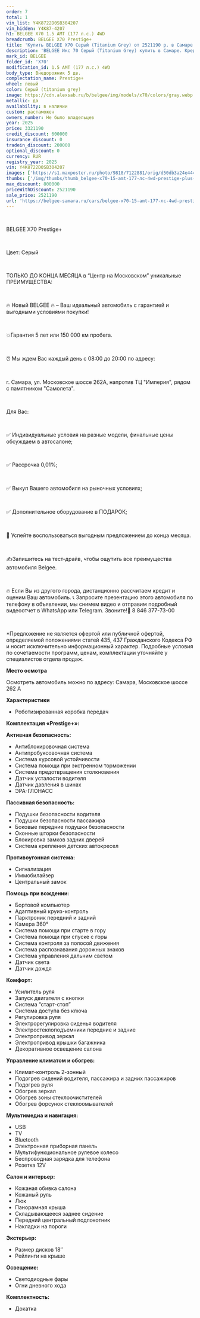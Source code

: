 ```yaml
---
order: 7
total: 1
vin_list: Y4K8722D0SB304207
vin_hidden: Y4K87-4207
h1: BELGEE X70 1.5 AMT (177 л.с.) 4WD
breadcrumb: BELGEE X70 Prestige+
title: 'Купить BELGEE X70 Серый (Titanium Grey) от 2521190 р. в Самаре. Цены и комплектации на новые авто в автосалоне официального дилера BELGEE'
description: 'BELGEE Икс 70 Серый (Titanium Grey) купить в Самаре. Кредит от 0,01%, авторассрочка, скидки на все автомобили от розничной цены. Гарантия 3 года или 100 000 км. Звонить по тел.: +7 (846) 377-73-00'
mark_id: BELGEE
folder_id: 'X70'
modification_id: 1.5 AMT (177 л.с.) 4WD
body_type: Внедорожник 5 дв.
complectation_name: Prestige+
wheel: левый
color: Серый (titanium grey)
image: https://cdn.alexsab.ru/b/belgee/img/models/x70/colors/gray.webp
metallic: да
availability: в наличии
custom: растаможен
owners_number: Не было владельцев
year: 2025
price: 3321190
credit_discount: 600000
insurance_discount: 0
tradein_discount: 200000
optional_discount: 0
currency: RUR
registry_year: 2025
vin: Y4K8722D0SB304207
images: ['https://s1.maxposter.ru/photo/9818/7122881/orig/d50db3a24e444db1663818b46c23b7ad.jpg?sid=14&d10141423e66c85ecb69d044d4c08b6f', 'https://s1.maxposter.ru/photo/9818/7122881/orig/245a778814c09c52f0804b807625bd06.jpg?sid=14&d10141423e66c85ecb69d044d4c08b6f', 'https://s1.maxposter.ru/photo/9818/7122881/orig/bca5c4f989171cf46d95dfd8a9adaa9f.jpg?sid=14&d10141423e66c85ecb69d044d4c08b6f', 'https://s1.maxposter.ru/photo/9818/7122881/orig/352fb94153ed8fc62c7ed1ad5ecc436d.jpg?sid=14&d10141423e66c85ecb69d044d4c08b6f', 'https://s1.maxposter.ru/photo/9818/7122881/orig/1313ebff330f212497b29133f373716b.jpg?sid=14&d10141423e66c85ecb69d044d4c08b6f', 'https://s1.maxposter.ru/photo/9818/7122881/orig/db0b5d8344483fb56aa1bf5d1f5559f4.jpg?sid=14&d10141423e66c85ecb69d044d4c08b6f', 'https://s1.maxposter.ru/photo/9818/7122881/orig/5e3e035a63cac0049fda8079ecf67975.jpg?sid=14&d10141423e66c85ecb69d044d4c08b6f', 'https://s1.maxposter.ru/photo/9818/7122881/orig/64d1a0cc6781d2281cc56c4ba85fbdea.jpg?sid=14&d10141423e66c85ecb69d044d4c08b6f', 'https://s1.maxposter.ru/photo/9818/7122881/orig/8c1c4e15d66c8fc2467e60349a792327.jpg?sid=14&d10141423e66c85ecb69d044d4c08b6f', 'https://s1.maxposter.ru/photo/9818/7122881/orig/25fad67e358fb0569cc8cbfc580dc386.jpg?sid=14&d10141423e66c85ecb69d044d4c08b6f', 'https://s1.maxposter.ru/photo/9818/7122881/orig/2db5a8df565772a691dc37e72b9f768c.jpg?sid=14&d10141423e66c85ecb69d044d4c08b6f', 'https://s1.maxposter.ru/photo/9818/7122881/orig/cf6a2b18e750ca20b3e3e25273e44b2d.jpg?sid=14&d10141423e66c85ecb69d044d4c08b6f', 'https://s1.maxposter.ru/photo/9818/7122881/orig/b4ab1e4465654f0536d25935d9e41f42.jpg?sid=14&d10141423e66c85ecb69d044d4c08b6f', 'https://s1.maxposter.ru/photo/9818/7122881/orig/d869423560677b72224eda98bfd1b2ca.jpg?sid=14&d10141423e66c85ecb69d044d4c08b6f', 'https://s1.maxposter.ru/photo/9818/7122881/orig/4089a70641f0f103c5f2997201f293b2.jpg?sid=14&d10141423e66c85ecb69d044d4c08b6f', 'https://s1.maxposter.ru/photo/9818/7122881/orig/ec6b8f54567275fe01898a50ac24bcb8.jpg?sid=14&d10141423e66c85ecb69d044d4c08b6f', 'https://s1.maxposter.ru/photo/9818/7122881/orig/c9cc5af2f8741e8d5f0f2d6230f3452b.jpg?sid=14&d10141423e66c85ecb69d044d4c08b6f', 'https://s1.maxposter.ru/photo/9818/7122881/orig/e8cb5674e7226a2e47004413ea9f6ba5.jpg?sid=14&d10141423e66c85ecb69d044d4c08b6f', 'https://s1.maxposter.ru/photo/9818/7122881/orig/a7377caf0c85524942954833c487fe21.jpg?sid=14&d10141423e66c85ecb69d044d4c08b6f', 'https://s1.maxposter.ru/photo/9818/7122881/orig/c4509795be5d47547fb4f3671a55d3b5.jpg?sid=14&d10141423e66c85ecb69d044d4c08b6f', 'https://s1.maxposter.ru/photo/9818/7122881/orig/0b0fa4ed5c53eda43f8a7791ad86dcad.jpg?sid=14&d10141423e66c85ecb69d044d4c08b6f', 'https://s1.maxposter.ru/photo/9818/7122881/orig/2b896f430b90e340c87241e17c0308ec.jpg?sid=14&d10141423e66c85ecb69d044d4c08b6f', 'https://s1.maxposter.ru/photo/9818/7122881/orig/744944d083ec2f03fc07bc75905a64d7.jpg?sid=14&d10141423e66c85ecb69d044d4c08b6f', 'https://s1.maxposter.ru/photo/9818/7122881/orig/f413c1b883b3aaa84db7aff662e8ba57.jpg?sid=14&d10141423e66c85ecb69d044d4c08b6f', 'https://s1.maxposter.ru/photo/9818/7122881/orig/05520bb144e5d9a0aced7d0bb05194c6.jpg?sid=14&d10141423e66c85ecb69d044d4c08b6f']
thumbs: ['/img/thumbs/thumb_belgee-x70-15-amt-177-лс-4wd-prestige-plus-серый-titanium-grey-2025_3b7ad_0.webp', '/img/thumbs/thumb_belgee-x70-15-amt-177-лс-4wd-prestige-plus-серый-titanium-grey-2025_5bd06_1.webp', '/img/thumbs/thumb_belgee-x70-15-amt-177-лс-4wd-prestige-plus-серый-titanium-grey-2025_daa9f_2.webp', '/img/thumbs/thumb_belgee-x70-15-amt-177-лс-4wd-prestige-plus-серый-titanium-grey-2025_c436d_3.webp', '/img/thumbs/thumb_belgee-x70-15-amt-177-лс-4wd-prestige-plus-серый-titanium-grey-2025_3716b_4.webp']
max_discount: 800000
priceWithDiscount: 2521190
sale_price: 2521190
url: 'https://belgee-samara.ru/cars/belgee-x70-15-amt-177-лс-4wd-prestige-plus-серый-titanium-grey-2025/'
---
```

<br/>
<p>
 <p>
  ВЕLGEЕ X70 Prestige+
  <br/>
 </p>
 <br/>
 <p>
  Цвет: Серый
  <br/>
 </p>
 <br/>
 <p>
  TOЛЬКО ДО KОНЦA MЕСЯЦА в “Центр на Московском” уникальныe ПPЕИMУЩЕСТВА:
  <br/>
 </p>
 <br/>
 <p>
  🔥 Новый ВЕLGЕЕ  🔥 – Ваш идеальный автомобиль с гарантией и выгодными условиями покупки!
  <br/>
 </p>
 <br/>
 <p>
  💥Гарантия 5 лет или 150 000 км пробега.
  <br/>
 </p>
 <br/>
 <p>
  ⏰ Мы ждем Вас каждый день с 08:00 до 20:00 по адресу:
  <br/>
 </p>
 <br/>
 <p>
  г. Самара, ул. Московское шоссе 262А, напротив ТЦ "Империя", рядом с памятником "Самолета".
  <br/>
 </p>
 <br/>
 <p>
  Для Вас:
  <br/>
 </p>
 <br/>
 <p>
  ✅ Индивидуальные условия на разные модели, финальные цены обсуждаем в автосалоне;
  <br/>
 </p>
 <br/>
 <p>
  ✅ Рассрочка 0,01%;
  <br/>
 </p>
 <br/>
 <p>
  ✅ Выкуп Вашего автомобиля на рыночных условиях;
  <br/>
 </p>
 <br/>
 <p>
  ✅ Дополнительное оборудование в ПОДАРОК;
  <br/>
 </p>
 <br/>
 <p>
  📆 Успейте воспользоваться выгодным предложением до конца месяца.
  <br/>
 </p>
 <br/>
 <p>
  ✍️Запишитесь на тест-драйв, чтобы ощутить все преимущества автомобиля Веlgее.
  <br/>
 </p>
 <br/>
 <p>
  🔥 Если Вы из другого города, дистанционно рассчитаем кредит и оценим Ваш автомобиль. 📞 Запросите презентацию этого автомобиля по телефону в объявлении, мы снимем видео и отправим подробный видеоотчет в WhаtsАрр или Теlеgrаm. Звоните!📲 8 846 377-73-00
  <br/>
 </p>
 <br/>
 <p>
  *Предложение не является офертой или публичной офертой, определяемой положениями статей 435, 437 Гражданского Кодекса РФ и носит исключительно информационный характер. Подробные условия по сочетаемости программ, ценам, комплектации уточняйте у специалистов отдела продаж.
 </p>
 <p>
  <strong>
   Место осмотра
  </strong>
 </p>
 <p>
  Осмотреть автомобиль можно по адресу: Самара, Московское шоссе 262 А
 </p>
 <p>
  <strong>
   Характеристики
  </strong>
 </p>
 <ul>
  <li>
   Роботизированная коробка передач
  </li>
 </ul>
 <p>
  <strong>
   Комплектация «Prestige+»:
  </strong>
 </p>
 <p>
  <strong>
   Активная безопасность:
  </strong>
 </p>
 <ul>
  <li>
   Антиблокировочная система
  </li>
  <li>
   Антипробуксовочная система
  </li>
  <li>
   Система курсовой устойчивости
  </li>
  <li>
   Система помощи при экстренном торможении
  </li>
  <li>
   Система предотвращения столкновения
  </li>
  <li>
   Датчик усталости водителя
  </li>
  <li>
   Датчик давления в шинах
  </li>
  <li>
   ЭРА-ГЛОНАСС
  </li>
 </ul>
 <p>
  <strong>
   Пассивная безопасность:
  </strong>
 </p>
 <ul>
  <li>
   Подушки безопасности водителя
  </li>
  <li>
   Подушки безопасности пассажира
  </li>
  <li>
   Боковые передние подушки безопасности
  </li>
  <li>
   Оконные шторки безопасности
  </li>
  <li>
   Блокировка замков задних дверей
  </li>
  <li>
   Система крепления детских автокресел
  </li>
 </ul>
 <p>
  <strong>
   Противоугонная система:
  </strong>
 </p>
 <ul>
  <li>
   Сигнализация
  </li>
  <li>
   Иммобилайзер
  </li>
  <li>
   Центральный замок
  </li>
 </ul>
 <p>
  <strong>
   Помощь при вождении:
  </strong>
 </p>
 <ul>
  <li>
   Бортовой компьютер
  </li>
  <li>
   Адаптивный круиз-контроль
  </li>
  <li>
   Парктроник передний и задний
  </li>
  <li>
   Камера 360°
  </li>
  <li>
   Система помощи при старте в гору
  </li>
  <li>
   Система помощи при спуске с горы
  </li>
  <li>
   Система контроля за полосой движения
  </li>
  <li>
   Система распознавания дорожных знаков
  </li>
  <li>
   Система управления дальним светом
  </li>
  <li>
   Датчик света
  </li>
  <li>
   Датчик дождя
  </li>
 </ul>
 <p>
  <strong>
   Комфорт:
  </strong>
 </p>
 <ul>
  <li>
   Усилитель руля
  </li>
  <li>
   Запуск двигателя с кнопки
  </li>
  <li>
   Система “старт-стоп”
  </li>
  <li>
   Система доступа без ключа
  </li>
  <li>
   Регулировка руля
  </li>
  <li>
   Электрорегулировка сиденья водителя
  </li>
  <li>
   Электростеклоподъемники передние и задние
  </li>
  <li>
   Электропривод зеркал
  </li>
  <li>
   Электропривод крышки багажника
  </li>
  <li>
   Декоративное освещение салона
  </li>
 </ul>
 <p>
  <strong>
   Управление климатом и обогрев:
  </strong>
 </p>
 <ul>
  <li>
   Климат-контроль 2-зонный
  </li>
  <li>
   Подогрев сидений водителя, пассажира и задних пассажиров
  </li>
  <li>
   Подогрев руля
  </li>
  <li>
   Обогрев зеркал
  </li>
  <li>
   Обогрев зоны стеклоочистителей
  </li>
  <li>
   Обогрев форсунок стеклоомывателей
  </li>
 </ul>
 <p>
  <strong>
   Мультимедиа и навигация:
  </strong>
 </p>
 <ul>
  <li>
   USB
  </li>
  <li>
   TV
  </li>
  <li>
   Bluetooth
  </li>
  <li>
   Электронная приборная панель
  </li>
  <li>
   Мультифункциональное рулевое колесо
  </li>
  <li>
   Беспроводная зарядка для телефона
  </li>
  <li>
   Розетка 12V
  </li>
 </ul>
 <p>
  <strong>
   Салон и интерьер:
  </strong>
 </p>
 <ul>
  <li>
   Кожаная обивка салона
  </li>
  <li>
   Кожаный руль
  </li>
  <li>
   Люк
  </li>
  <li>
   Панорамная крыша
  </li>
  <li>
   Складывающееся заднее сидение
  </li>
  <li>
   Передний центральный подлокотник
  </li>
  <li>
   Накладки на пороги
  </li>
 </ul>
 <p>
  <strong>
   Экстерьер:
  </strong>
 </p>
 <ul>
  <li>
   Размер дисков 18″
  </li>
  <li>
   Рейлинги на крыше
  </li>
 </ul>
 <p>
  <strong>
   Освещение:
  </strong>
 </p>
 <ul>
  <li>
   Светодиодные фары
  </li>
  <li>
   Огни дневного хода
  </li>
 </ul>
 <p>
  <strong>
   Комплектность:
  </strong>
 </p>
 <ul>
  <li>
   Докатка
  </li>
 </ul>
</p>
